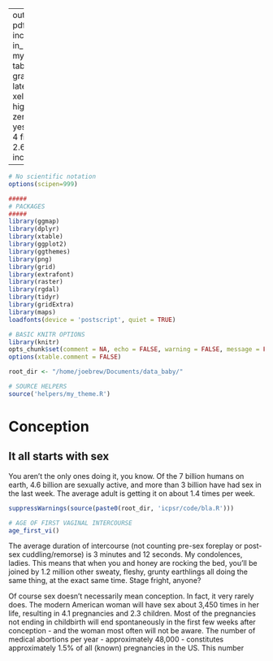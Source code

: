 
---
output:
  pdf_document:
    includes:
      in_header: mystyle.sty
tables: yes
graphics: yes
latex_engine: xelatex
highlight: zenburn
toc: yes
fig_width: 4
fig_height: 2.6
header-includes:
     - \usepackage{longtable}

---

```r
# No scientific notation
options(scipen=999)

#####
# PACKAGES
#####
library(ggmap)
library(dplyr)
library(xtable)
library(ggplot2)
library(ggthemes)
library(png)
library(grid)
library(extrafont)
library(raster)
library(rgdal)
library(tidyr)
library(gridExtra)
library(maps)
loadfonts(device = 'postscript', quiet = TRUE)

# BASIC KNITR OPTIONS
library(knitr)
opts_chunk$set(comment = NA, echo = FALSE, warning = FALSE, message = FALSE)
options(xtable.comment = FALSE)
```

```r
root_dir <- "/home/joebrew/Documents/data_baby/"
```

```r
# SOURCE HELPERS
source('helpers/my_theme.R')
```

\newpage

# Conception  

## It all starts with sex  

You aren’t the only ones doing it, you know.  Of the 7 billion humans on earth, 4.6 billion are sexually active, and more than 3 billion have had sex in the last week.  The average adult is getting it on about 1.4 times per week.  

```r
suppressWarnings(source(paste0(root_dir, 'icpsr/code/bla.R')))
```

```r
# AGE OF FIRST VAGINAL INTERCOURSE
age_first_vi()
```

The average duration of intercourse (not counting pre-sex foreplay or post-sex cuddling/remorse) is 3 minutes and 12 seconds. My condolences, ladies.  This means that when you and honey are rocking the bed, you’ll be joined by 1.2 million other sweaty, fleshy, grunty earthlings all doing the same thing, at the exact same time.  Stage fright, anyone?

Of course sex doesn’t necessarily mean conception.  In fact, it very rarely does.  The modern American woman will have sex about 3,450 times in her life, resulting in 4.1 pregnancies and 2.3 children.  Most of the pregnancies not ending in childbirth will end spontaneously in the first few weeks after conception - and the woman most often will not be aware.  The number of medical abortions per year - approximately 48,000 - constitutes approximately 1.5% of all (known) pregnancies in the US.  This number 


